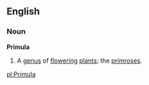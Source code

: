 ==English==
===Noun===
'''Primula'''
{{wikipedia}}
# A [[genus]] of [[flower]]ing [[plant]]s; the [[primrose]]s.

[[pl:Primula]]